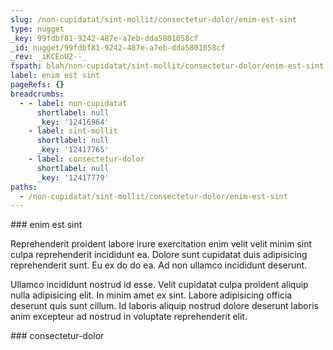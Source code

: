 ```yaml
---
slug: /non-cupidatat/sint-mollit/consectetur-dolor/enim-est-sint
type: nugget
_key: 99fdbf81-9242-487e-a7eb-dda5801058cf
_id: nugget/99fdbf81-9242-487e-a7eb-dda5801058cf
_rev: _iKCEoU2--_
fspath: blah/non-cupidatat/sint-mollit/consectetur-dolor/enim-est-sint.md
label: enim est sint
pageRefs: {}
breadcrumbs:
  - - label: non-cupidatat
      shortlabel: null
      _key: '12416964'
    - label: sint-mollit
      shortlabel: null
      _key: '12417765'
    - label: consectetur-dolor
      shortlabel: null
      _key: '12417779'
paths:
  - /non-cupidatat/sint-mollit/consectetur-dolor/enim-est-sint
---
```


<NuggetArea>
<Nugget slug="/non-cupidatat/sint-mollit/consectetur-dolor/enim-est-sint" type="nugget" _key="99fdbf81-9242-487e-a7eb-dda5801058cf" _id="nugget/99fdbf81-9242-487e-a7eb-dda5801058cf" _rev="_iKCEoU2--_" fspath="blah/non-cupidatat/sint-mollit/consectetur-dolor/enim-est-sint.md" label="enim est sint" paths="/non-cupidatat/sint-mollit/consectetur-dolor/enim-est-sint">
<NuggetBody>
### enim est sint

Reprehenderit proident labore irure exercitation enim velit velit minim sint culpa reprehenderit incididunt ea. Dolore sunt cupidatat duis adipisicing reprehenderit sunt. Eu ex do do ea. Ad non ullamco incididunt deserunt.

Ullamco incididunt nostrud id esse. Velit cupidatat culpa proident aliquip nulla adipisicing elit. In minim amet ex sint. Labore adipisicing officia deserunt quis sunt cillum. Id laboris aliquip nostrud dolore deserunt laboris anim excepteur ad nostrud in voluptate reprehenderit elit.

</NuggetBody>
<Breadcrumbs>
<Crumbs>
<Crumb _key="12416964" label="non-cupidatat" /><Crumb _key="12417765" label="sint-mollit" /><Crumb _key="12417779" label="consectetur-dolor" />
</Crumbs>
</Breadcrumbs>
</Nugget>

<NuggetsInbound>
</NuggetsInbound>
<NuggetsOutbound>
</NuggetsOutbound>
</NuggetArea>
<PassagesInbound>
<Passage direction="inbound" type="passage" _key="12417779" _id="passage/12417779" _rev="_iKCEoU2---" label="consectetur-dolor" passage="consectetur-dolor" fspath="blah/non-cupidatat/sint-mollit/consectetur-dolor" paths="/non-cupidatat/sint-mollit/consectetur-dolor" slug="/non-cupidatat/sint-mollit/consectetur-dolor">
<NuggetBody>
### consectetur-dolor

</NuggetBody>
<Breadcrumbs>
<Crumbs>
<Crumb _key="12416964" label="non-cupidatat" /><Crumb _key="12417765" label="sint-mollit" />
</Crumbs>
</Breadcrumbs>
</Passage>

</PassagesInbound>
<PassagesOutbound>
</PassagesOutbound>